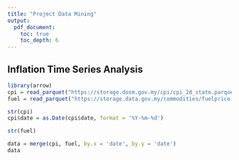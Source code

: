 ```yaml
---
title: "Project Data Mining"
output: 
  pdf_document:
    toc: true
    toc_depth: 6
---
```


## Inflation Time Series Analysis

```r
library(arrow)
cpi = read_parquet("https://storage.dosm.gov.my/cpi/cpi_2d_state.parquet")
fuel = read_parquet("https://storage.data.gov.my/commodities/fuelprice.parquet")
```

```r
str(cpi)
cpi$date = as.Date(cpi$date, format = '%Y-%m-%d')
```

```r
str(fuel)
```

```r
data = merge(cpi, fuel, by.x = 'date', by.y = 'date')
data
```
